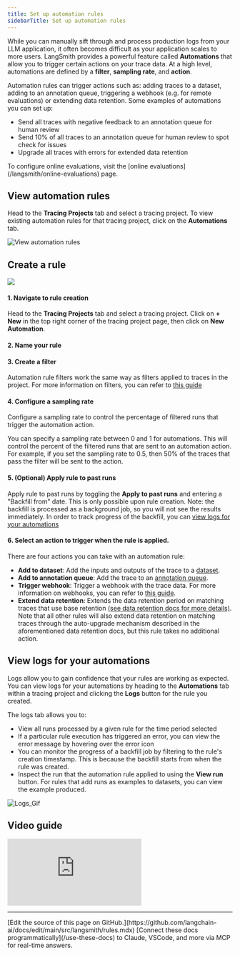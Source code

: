 ```yaml
---
title: Set up automation rules
sidebarTitle: Set up automation rules
---
```


While you can manually sift through and process production logs from your LLM application, it often becomes difficult as your application scales to more users.
LangSmith provides a powerful feature called **Automations** that allow you to trigger certain actions on your trace data.
At a high level, automations are defined by a **filter**, **sampling rate**, and **action**.

Automation rules can trigger actions such as: adding traces to a dataset, adding to an annotation queue, triggering a webhook (e.g. for remote evaluations) or extending data retention. Some examples of automations you can set up:

- Send all traces with negative feedback to an annotation queue for human review
- Send 10% of all traces to an annotation queue for human review to spot check for issues
- Upgrade all traces with errors for extended data retention

<Info>
To configure online evaluations, visit the [online evaluations](/langsmith/online-evaluations) page.
</Info>

## View automation rules

Head to the **Tracing Projects** tab and select a tracing project. To view existing automation rules for that tracing project, click on the **Automations** tab.

![View automation rules](/langsmith/images/view-automation-rules.png)

## Create a rule

![](/langsmith/images/aq-spot-check-rule.gif)

#### 1. Navigate to rule creation

Head to the **Tracing Projects** tab and select a tracing project. Click on **+ New** in the top right corner of the tracing project page, then click on **New Automation**.

#### 2. Name your rule

#### 3. Create a filter

Automation rule filters work the same way as filters applied to traces in the project. For more information on filters, you can refer to [this guide](./filter-traces-in-application)

#### 4. Configure a sampling rate

Configure a sampling rate to control the percentage of filtered runs that trigger the automation action.

You can specify a sampling rate between 0 and 1 for automations. This will control the percent of the filtered runs that are sent to an automation action. For example, if you set the sampling rate to 0.5, then 50% of the traces that pass the filter will be sent to the action.

#### 5. (Optional) Apply rule to past runs

Apply rule to past runs by toggling the **Apply to past runs** and entering a "Backfill from" date. This is only possible upon rule creation. Note: the backfill is processed as a background job, so you will not see the results immediately. In order to track progress of the backfill, you can [view logs for your automations](./rules#view-logs-for-your-automations)

#### 6. Select an action to trigger when the rule is applied.

There are four actions you can take with an automation rule:

- **Add to dataset**: Add the inputs and outputs of the trace to a [dataset](/langsmith/evaluation-concepts#datasets).
- **Add to annotation queue**: Add the trace to an [annotation queue](/langsmith/evaluation-concepts#annotation-queues).
- **Trigger webhook**: Trigger a webhook with the trace data. For more information on webhooks, you can refer to [this guide](./webhooks).
- **Extend data retention**: Extends the data retention period on matching traces that use base retention [(see data retention docs for more details)](/langsmith/administration-overview#data-retention).
  Note that all other rules will also extend data retention on matching traces through the
  auto-upgrade mechanism described in the aforementioned data retention docs,
  but this rule takes no additional action.

## View logs for your automations

Logs allow you to gain confidence that your rules are working as expected. You can view logs for your automations by heading to the **Automations** tab within a tracing project and clicking the **Logs** button for the rule you created.

The logs tab allows you to:

- View all runs processed by a given rule for the time period selected
- If a particular rule execution has triggered an error, you can view the error message by hovering over the error icon
- You can monitor the progress of a backfill job by filtering to the rule's creation timestamp. This is because the backfill starts from when the rule was created.
- Inspect the run that the automation rule applied to using the **View run** button. For rules that add runs as examples to datasets, you can view the example produced.

![Logs_Gif](/langsmith/images/rule-logs.gif)

## Video guide
<iframe
  className="w-full aspect-video rounded-xl"
  src="https://www.youtube.com/embed/z69cBXTJFZ0?si=GBKQ9_muHR1zllLl"
  title="YouTube video player"
  frameBorder="0"
  allow="accelerometer; autoplay; clipboard-write; encrypted-media; gyroscope; picture-in-picture"
  allowFullScreen
></iframe>

---

<Callout icon="pen-to-square" iconType="regular">
    [Edit the source of this page on GitHub.](https://github.com/langchain-ai/docs/edit/main/src/langsmith/rules.mdx)
</Callout>
<Tip icon="terminal" iconType="regular">
    [Connect these docs programmatically](/use-these-docs) to Claude, VSCode, and more via MCP for    real-time answers.
</Tip>
